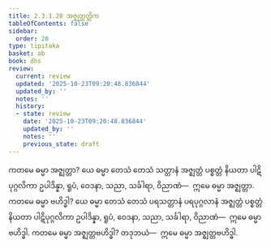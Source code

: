 ```yaml
---
title: 2.3.1.20 အဇ္ဈတ္တတ္တိက
tableOfContents: false
sidebar:
  order: 20
type: tipitaka
basket: ab
book: dhs
review:
  current: review
  updated: '2025-10-23T09:20:48.836844'
  updated_by: ''
  notes: ''
  history:
  - state: review
    date: '2025-10-23T09:20:48.836844'
    updated_by: ''
    notes: ''
    previous_state: draft
---
```



<ReviewStatus review={frontmatter.review} showDetails={true} />

<HypothesisAnnotation frontmatter={frontmatter} />

<DynamicBreadcrumb />

<Division number="1050" book="dhs" e="ch" v="29" p="213">

<Paragraph number="1715" book="dhs">
ကတမေ ဓမ္မာ အဇ္ဈတ္တာ? ယေ ဓမ္မာ တေသံ တေသံ သတ္တာနံ အဇ္ဈတ္တံ ပစ္စတ္တံ နိယတာ ပါဋိပုဂ္ဂလိကာ ဥပါဒိန္နာ, ရူပံ, ဝေဒနာ, သညာ, သင်္ခါရာ, ဝိညာဏံ—  ဣမေ ဓမ္မာ အဇ္ဈတ္တာ.
</Paragraph>

</Division>
<Division number="1051" book="dhs" e="ch" v="29" p="213">

<Paragraph number="1716" book="dhs">
ကတမေ ဓမ္မာ ဗဟိဒ္ဓါ? ယေ ဓမ္မာ တေသံ တေသံ ပရသတ္တာနံ ပရပုဂ္ဂလာနံ အဇ္ဈတ္တံ ပစ္စတ္တံ နိယတာ ပါဋိပုဂ္ဂလိကာ ဥပါဒိန္နာ, ရူပံ, ဝေဒနာ, သညာ, သင်္ခါရာ, ဝိညာဏံ—  ဣမေ ဓမ္မာ ဗဟိဒ္ဓါ.
</Paragraph>

</Division>
<Division number="1052" book="dhs" e="ch" v="29" p="213">

<Paragraph number="1717" book="dhs">
ကတမေ ဓမ္မာ အဇ္ဈတ္တဗဟိဒ္ဓါ? တဒုဘယံ—  ဣမေ ဓမ္မာ အဇ္ဈတ္တဗဟိဒ္ဓါ.
</Paragraph>
</Division>